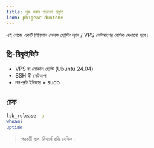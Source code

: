 ```yaml
---
title: শুরু করার পরিবেশ প্রস্তুতি
icon: ph:gear-duotone
---
```


এই পেজে একটি মিনিমাল সেলফ হোস্টিং ল্যাব / VPS সেটআপের বেসিক দেখানো হবে।

## প্রি-রিকুইজিট
- VPS বা লোকাল হোস্ট (Ubuntu 24.04)
- SSH কী সেটআপ
- নন-রুট ইউজার + sudo

## চেক
```bash
lsb_release -a
whoami
uptime
```

> পরবর্তী ধাপ: রিভার্স প্রক্সি বেসিক।
